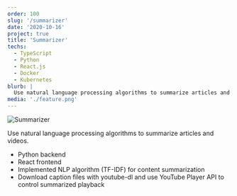 ```yaml
---
order: 100
slug: '/summarizer'
date: '2020-10-16'
project: true
title: 'Summarizer'
techs:
  - TypeScript
  - Python
  - React.js
  - Docker
  - Kubernetes
blurb: |
  Use natural language processing algorithms to summarize articles and videos.
media: './feature.png'
---
```


![Summarizer](./feature.png)

Use natural language processing algorithms to summarize articles and videos.

- Python backend
- React frontend
- Implemented NLP algorithm (TF-IDF) for content summarization
- Download caption files with youtube-dl and use YouTube Player API to control summarized playback
